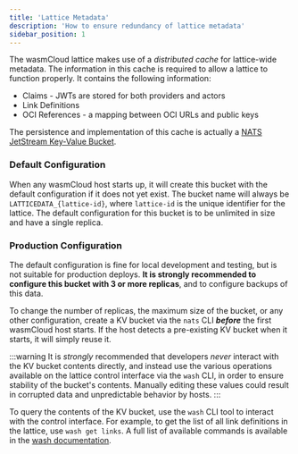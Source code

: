 ```yaml
---
title: 'Lattice Metadata'
description: 'How to ensure redundancy of lattice metadata'
sidebar_position: 1
---
```


The wasmCloud lattice makes use of a _distributed cache_ for lattice-wide metadata. The information in this cache is required to allow a lattice to function properly. It contains the following information:

- Claims - JWTs are stored for both providers and actors
- Link Definitions
- OCI References - a mapping between OCI URLs and public keys

The persistence and implementation of this cache is actually a [NATS JetStream Key-Value Bucket](https://docs.nats.io/using-nats/developer/develop_jetstream/kv).

### Default Configuration

When any wasmCloud host starts up, it will create this bucket with the default configuration if it does not yet exist. The bucket name will always be `LATTICEDATA_{lattice-id}`, where `lattice-id` is the unique identifier for the lattice. The default configuration for this bucket is to be unlimited in size and have a single replica.

### Production Configuration

The default configuration is fine for local development and testing, but is not suitable for production deploys. **It is strongly recommended to configure this bucket with 3 or more replicas**, and to configure backups of this data.

To change the number of replicas, the maximum size of the bucket, or any other configuration, create a KV bucket via the `nats` CLI **_before_** the first wasmCloud host starts. If the host detects a pre-existing KV bucket when it starts, it will simply reuse it.

:::warning
It is _strongly_ recommended that developers _never_ interact with the KV bucket contents directly, and instead use the various operations available on the lattice control interface via the `wash` CLI, in order to ensure stability of the bucket's contents. Manually editing these values could result in corrupted data and unpredictable behavior by hosts.
:::

To query the contents of the KV bucket, use the `wash` CLI tool to interact with the control interface. For example, to get the list of all link definitions in the lattice, use `wash get links`. A full list of available commands is available in the [wash documentation](/docs/0.82/cli/get).

